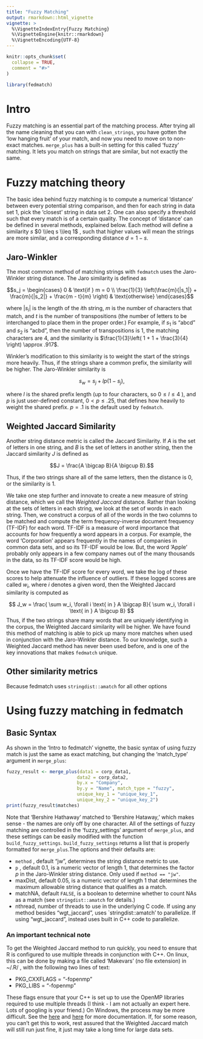 ```yaml
---
title: "Fuzzy Matching"
output: rmarkdown::html_vignette
vignette: >
  %\VignetteIndexEntry{Fuzzy Matching}
  %\VignetteEngine{knitr::rmarkdown}
  %\VignetteEncoding{UTF-8}
---
```


```r
knitr::opts_chunk$set(
  collapse = TRUE,
  comment = "#>"
)
```

```r
library(fedmatch)
```

# Intro

Fuzzy matching is an essential part of the matching process. After trying all the name cleaning that you can with `clean_strings`, you have gotten the 'low hanging fruit' of your match, and now you need to move on to non-exact matches. `merge_plus` has a built-in setting for this called 'fuzzy' matching. It lets you match on strings that are similar, but not exactly the same.

# Fuzzy matching theory

The basic idea behind fuzzy matching is to compute a numerical 'distance' between every potential string comparison, and then for each string in data set 1, pick the 'closest' string in data set 2. One can also specify a threshold such that every match is of a certain quality. The concept of 'distance' can be defined in several methods, explained below. Each method will define a similarity $s$ $0 \\leq s \\leq 1$ , such that higher values will mean the strings are more similar, and a corresponding distance $d = 1 - s$.

## Jaro-Winkler

The most common method of matching strings with `fedmatch` uses the Jaro-Winkler string distance. The Jaro similarity is defined as

$$s_j = \begin{cases} 0 &  \text{if } m = 0 \\ \frac{1}{3} \left(\frac{m}{|s_1|} + \frac{m}{|s_2|} + \frac{m - t}{m} \right) & \text{otherwise} \end{cases}$$

where $|s_i|$ is the length of the $i$th string, $m$ is the number of characters that match, and $t$ is the number of transpositions (the number of letters to be interchanged to place them in the proper order.) For example, if $s_1$ is "abcd" and $s_2$ is "acbd", then the number of transpositions is 1, the matching characters are 4, and the similarity is $\frac{1}{3}\left( 1 + 1 + \frac{3}{4} \right) \approx .917$.

Winkler's modification to this similarity is to weight the start of the strings more heavily. Thus, if the strings share a common prefix, the similarity will be higher. The Jaro-Winkler similarity is

$$s_w = s_j + l p (1-s_j),$$

where $l$ is the shared prefix length (up to four characters, so $0 \leq l \leq 4$ ), and $p$ is just user-defined constant, $0 < p \leq .25$, that defines how heavily to weight the shared prefix. $p=.1$ is the default used by `fedmatch`.

## Weighted Jaccard Similarity

Another string distance metric is called the Jaccard Similarity. If $A$ is the set of letters in one string, and $B$ is the set of letters in another string, then the Jaccard similarity $J$ is defined as

$$J = \frac{A \bigcap B}{A \bigcup B}.$$

Thus, if the two strings share all of the same letters, then the distance is 0, or the similarity is 1.

We take one step further and innovate to create a new measure of string distance, which we call the *Weighted Jaccard* distance. Rather than looking at the sets of letters in each string, we look at the set of words in each string. Then, we construct a corpus of all of the words in the two columns to be matched and compute the term frequency-inverse document frequency (TF-IDF) for each word. TF-IDF is a measure of word importance that accounts for how frequently a word appears in a corpus. For example, the word 'Corporation' appears frequently in the names of companies in common data sets, and so its TF-IDF would be low. But, the word 'Apple' probably only appears in a few company names out of the many thousands in the data, so its TF-IDF score would be high.

Once we have the TF-IDF score for every word, we take the log of these scores to help attenuate the influence of outliers. If these logged scores are called $w_i$, where $i$ denotes a given word, then the Weighted Jaccard similarity is computed as

$$ J_w = \frac{ \sum w_i, \forall i \text{ in } A \bigcap B}{ \sum w_i, \forall i \text{ in } A \bigcup B} $$ Thus, if the two strings share many words that are uniquely identifying in the corpus, the Weighted Jaccard similarity will be higher. We have found this method of matching is able to pick up many more matches when used in conjunction with the Jaro-Winkler distance. To our knowledge, such a Weighted Jaccard method has never been used before, and is one of the key innovations that makes `fedmatch` unique.\

## Other similarity metrics

Because fedmatch uses `stringdist::amatch` for all other options

# Using fuzzy matching in fedmatch

## Basic Syntax

As shown in the 'Intro to fedmatch' vignette, the basic syntax of using fuzzy match is just the same as exact matching, but changing the 'match_type' argument in `merge_plus`:

```r
fuzzy_result <- merge_plus(data1 = corp_data1, 
                          data2 = corp_data2,
                          by.x = "Company",
                          by.y = "Name", match_type = "fuzzy", 
                          unique_key_1 = "unique_key_1",
                          unique_key_2 = "unique_key_2")
print(fuzzy_result$matches)
```

Note that 'Bershire Hathaway' matched to 'Bershire Hataway,' which makes sense - the names are only off by one character. All of the settings of fuzzy matching are controlled in the 'fuzzy_settings' argument of `merge_plus`, and these settings can be easily modified with the function `build_fuzzy_settings`. `build_fuzzy_settings` returns a list that is properly formatted for `merge_plus`.The options and their defaults are: 

- `method` , default "jw", determines the string distance metric to use.
- `p` , default 0.1, is a numeric vector of length 1, that determines the factor $p$ in the Jaro-Winkler string distance. Only used if `method == "jw"`.
- maxDist, default 0.05, is a numeric vector of length 1 that determines the maximum allowable string distance that qualifies as a match.
- matchNA, default `FALSE`, is a boolean to determine whether to count NAs as a match (see `stringdist::amatch` for details.)
- nthread, number of threads to use in the underlying C code. If using any method besides "wgt_jaccard", uses `stringdist::amatch' to parallelize. If using "wgt_jaccard", instead uses built in C++ code to parallelize.

### An important technical note

To get the Weighted Jaccard method to run quickly, you need to ensure that R is configured to use multiple threads in conjunction with C++. On linux, this can be done by making a file called 'Makevars' (no file extension) in \~/.R/ , with the following two lines of text:

-   PKG_CXXFLAGS = "-fopenmp"
-   PKG_LIBS = "-fopenmp"

These flags ensure that your C++ is set up to use the OpenMP libraries required to use multiple threads (I think - I am not actually an expert here. Lots of googling is your friend.) On Windows, the process may be more difficult. See the [here](https://cran.r-project.org/doc/manuals/r-release/R-admin.html#Customizing-package-compilation) and [here](https://cran.r-project.org/doc/manuals/r-release/R-exts.html#OpenMP-support) for more documentation. If, for some reason, you can't get this to work, rest assured that the Weighted Jaccard match will still run just fine, it just may take a long time for large data sets.

##  
